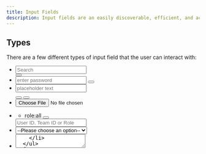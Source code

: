 ```yaml
---
title: Input Fields
description: Input fields are an easily discoverable, efficient, and accessible way for users to input information. They typically appear in forms or dialogue modals.
---
```


## Types

There are a few different types of input field that the user can interact with:

<Preview center>

<form class="form">
  <ul class="form-list">
    <li class="form-item">
      <div class="input-text-wrapper is-with-end-button">
        <input type="search" placeholder="Search" />
        <div class="icon-search" aria-hidden="true"></div>
        <button class="x-button" aria-label="Clear search">
          <span class="icon-x" aria-hidden="true"></span>
        </button>
      </div>
    </li>
    <li class="form-item">
      <div class="input-text-wrapper">
        <input
          type="password"
          class="input-text"
          placeholder="enter password"
        />
        <button class="show-password-button" aria-label="show password">
          <span class="icon-eye" aria-hidden="true"></span>
        </button>
      </div>
    </li>
    <li class="form-item">
      <div class="input-text-wrapper" style="--amount-of-buttons:2">
        <input type="text" placeholder="placeholder text" />
        <div class="options-list">
          <button
            class="options-list-button"
            aria-label="show password / hide password"
          >
            <span class="icon-eye" aria-hidden="true"></span>
          </button>
          <button class="options-list-button" aria-label="copy text">
            <span class="icon-duplicate" aria-hidden="true"></span>
          </button>
        </div>
      </div>
    </li>
    <li class="form-item">
      <input type="file" name="file" id="file-file" size="1" required="" />
    </li>
    <li class="form-item">
      <div class="tags-input">
        <div class="tags">
          <ul class="tags-list">
            <li class="tags-item">
              <div class="input-tag">
                <span class="tag-text">role:all</span>
                <button
                  class="input-tag-delete-button"
                  aria-label="delete all:role tag"
                >
                  <span class="icon-x" aria-hidden="true"></span>
                </button>
              </div>
            </li>
          </ul>
        </div>
        <input
          type="text"
          class="tags-input-text"
          placeholder="User ID, Team ID or Role"
        />
      </div>
    </li>
    <li class="form-item">
      <div class="select">
        <select name="pets" id="pet-select">
          <option value="">--Please choose an option--</option>
          <option value="dog">Dog</option>
          <option value="cat">Cat</option>
          <option value="hamster">Hamster</option>
          <option value="parrot">Parrot</option>
          <option value="spider">Spider</option>
          <option value="goldfish">Goldfish</option>
        </select>
        <span class="icon-cheveron-down" aria-hidden="true"></span>
      </div>
    </li>
    <li class="form-item">
      <textarea class="input-text" placeholder="Type here..." />
    </li>
  </ul>
</form>

</Preview>

## States

States can be applied to all inputs fields:

| Attribute  | Type     |                                                                                                                          |
| ---------- | -------- | ------------------------------------------------------------------------------------------------------------------------ |
| -          | Default  | Default text input                                                                                                       |
| `disabled` | Disabled | Used in case the user can't interact with an input field                                                                 |
| `readonly` | Readonly | Used in case the user can't change the content in the input field. Sometimes in read-only fields there is a copy button. |

<Preview center>
  <form class="form">
    <ul class="form-list">
      <li class="form-item">
        <input type="text" class="input-text" value="placeholder text" />
      </li>
      <li class="form-item">
        <input
          type="text"
          class="input-text"
          value="placeholder text"
          disabled
        />
      </li>
      <li class="form-item">
        <input
          type="text"
          class="input-text"
          value="placeholder text"
          readonly
        />
      </li>
    </ul>
  </form>
</Preview>

## Helper Text

Helper text provides feedback to the user about what they have entered into the input fields. Use the `helper` class to add helper text below an input field.

| Class       | Type    |                                                                                                                                                            |
| ----------- | ------- | ---------------------------------------------------------------------------------------------------------------------------------------------------------- |
| -           | Default | Used to provide information about what should be entered into the input field.                                                                             |
| `u-success` | Success | An indication that the information entered into a field is valid/correct.                                                                                  |
| `u-warning` | Warning | Used underneath the input field when the user provides incorrect information. This message should provide contextual instructions on how to fix the error. |
| `u-error`   | Error   | An indication that the information entered into a field is invalid/incorrect.                                                                              |

<Preview center>
  <p class="helper">
    <span class="icon-info" aria-hidden="true"></span>
    <span class="text">This is a helper</span>
  </p>
  <p class="helper u-success">
    <span class="icon-check-circle" aria-hidden="true"></span>
    <span class="text">This is success</span>
  </p>
  <p class="helper u-warning">
    <span class="icon-exclamation" aria-hidden="true"></span>
    <span class="text">This is a warning</span>
  </p>
  <p class="helper u-error">
    <span class="icon-exclamation-circle" aria-hidden="true"></span>
    <span class="text">This is an error</span>
  </p>

</Preview>

## Input with All Parameters Applied

<Preview center overflow>
  <div>
    <label class="label is-required">Common label</label>
    <span class="optional">(optional)</span>
    <button class="tooltip" aria-label="variables info">
      <span class="icon-info" aria-hidden="true"></span>
      <span class="tooltip-popup" role="tooltip">
        Set variables or secret keys that will be passed as env vars to your
        function at runtime.
      </span>
    </button>
    <div class="input-text-wrapper">
      <input
        type="text"
        class="input-text is-warning u-padding-inline-end-56"
        placeholder="placeholder text"
      />
      <span class="text-counter">
        <span class="text-counter-count">4</span>
        <span class="text-counter-separator"></span>
        <span class="text-counter-max">20</span>
      </span>
    </div>
    <p class="helper u-warning u-margin-block-start-8">
      <span class="icon-exclamation" aria-hidden="true"></span>
      <span class="text">This is a warning</span>
    </p>
  </div>
</Preview>

